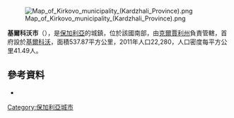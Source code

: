 [[Image:Map_of_Kirkovo_municipality_(Kardzhali_Province).png|thumb]]

{{Coord|41|19|N|25|21|E|display=title}}

'''基爾科沃市'''（{{lang-bg|Кирково}}），是[[保加利亞|保加利亞]]的城鎮，位於該國南部，由[[克爾賈利州|克爾賈利州]]負責管轄，首府設於[[基爾科沃|基爾科沃]]，面積537.87平方公里，2011年人口22,280，人口密度每平方公里41.49人。

==參考資料==
*{{URL|http://www.Kirkovo.bg}}

{{Bulgaria-geo-stub}}
[[Category:保加利亞城市|Category:保加利亞城市]]